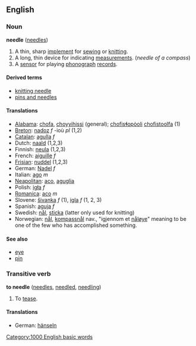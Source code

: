 ==English==
{{wikipedia}}
===Noun===
'''needle''' ([[needles]])

#A thin, sharp [[implement]] for [[sew]]ing or [[knit]]ting.
#A long, thin device for indicating [[measurement]]s. (''needle of a compass'')
#A [[sensor]] for playing [[phonograph]] [[record]]s.

====Derived terms====
*[[knitting needle]]
*[[pins and needles]]

==== Translations ====
*[[Alabama]]: [[chofa]], [[choyyihissi]] (general); [[chofisɬopòoli]] [[chofistoolfa]] (1)
*[[Breton]]: [[nadoz]] ''f'' -ioù ''pl'' (1,2)
*[[Catalan]]: [[agulla]] ''f''
*Dutch: [[naald]] (1,2,3)
*Finnish: [[neula]] (1,2,3)
*French: [[aiguille]] ''f''
*[[Frisian]]: [[nuddel]] (1,2,3)
*German: [[Nadel]] ''f''
*Italian: [[ago]] ''m''
*[[Neapolitan]]: [[aco]], [[aguglia]]
*Polish: [[igła]] ''f''
*[[Romanica]]: [[aco]] ''m''
*Slovene: [[šivanka]] ''f'' (1), [[igla]] ''f'' (1, 2, 3)
*Spanish: [[aguja]] ''f''
*Swedish: [[nål]], [[sticka]] (latter only used for knitting)
*Norwegian: [[nål]], [[kompassnål]] nav., "igjennom et [[nåløye]]" meaning to be one of the few who has accomplished something.

====See also====
*[[eye]]
*[[pin]]

===Transitive verb===
'''to needle''' ([[needles]], [[needled]], [[needling]])

#To [[tease]].

====Translations====
*German: [[hänseln]]
[[Category:1000 English basic words]]
